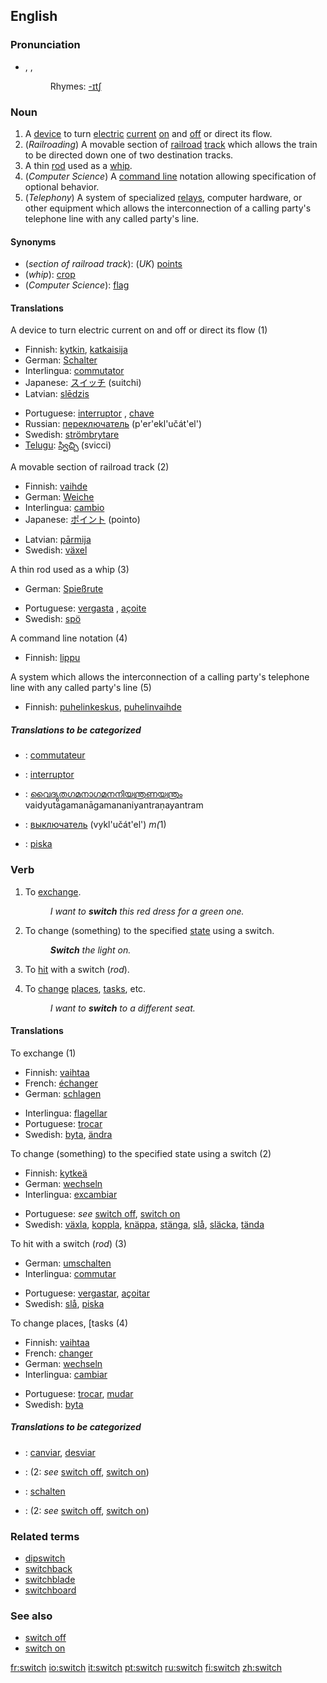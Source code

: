 ==English==

===Pronunciation===
*{{AHD|swĭch}}, {{IPA|/swɪtʃ/}}, {{SAMPA|/swItS/}}
*:Rhymes: [[Rhymes:English:-ɪtʃ|-ɪtʃ]]

===Noun===
{{en-noun|es}}

# A [[device]] to turn [[electric]] [[current]] [[turn on|on]] and [[turn off|off]] or direct its flow.
# (''Railroading'') {{US}} A movable section of [[railroad]] [[track]] which allows the train to be directed down one of two destination tracks.
# A thin [[rod]] used as a [[whip]].
# (''Computer Science'') A [[CLI|command line]] notation allowing specification of optional behavior.
# (''Telephony'') A system of specialized [[relay]]s, computer hardware, or other equipment which allows the interconnection of a calling party's telephone line with any called party's line.

====Synonyms====
*(''section of railroad track''): (''UK'') [[points]]
*(''whip''): [[crop]]
*(''Computer Science''): [[flag]]

====Translations====
;A device to turn electric current on and off or direct its flow (1)
{{top}}
*Finnish: [[kytkin]], [[katkaisija]]
*German: [[Schalter]] {{m}}
*Interlingua: [[commutator]]
*Japanese: [[スイッチ]] (suitchi)
*Latvian: [[slēdzis]] {{m}}
{{mid}}
*Portuguese: [[interruptor]] {{m}}, [[chave]] {{f}}
*Russian: [[переключатель]] (p'er'ekl'učát'el') {{m}}
*Swedish: [[strömbrytare]] {{c}}
*[[Telugu]]: [[స్విచ్చి]] (svicci)
{{bottom}}

;A movable section of railroad track (2)
{{top}}
*Finnish: [[vaihde]]
*German: [[Weiche]] {{f}}
*Interlingua: [[cambio]]
*Japanese: [[ポイント]] (pointo)
{{mid}}
*Latvian: [[pārmija]] {{f}}
*Swedish: [[växel]] {{c}}
{{bottom}}

;A thin rod used as a whip (3)
{{top}}
*German: [[Spießrute]] {{f}}
{{mid}}
*Portuguese: [[vergasta]] {{f}}, [[açoite]] {{m}}
*Swedish: [[spö]] {{n}}
{{bottom}}

;A command line notation (4)
{{top}}
*Finnish: [[lippu]]
{{mid}}
{{bottom}}

;A system  which allows the interconnection of a calling party's telephone line with any called party's line (5)
{{top}}
*Finnish: [[puhelinkeskus]], [[puhelinvaihde]]
{{mid}}
{{bottom}}

=====Translations to be categorized=====
{{checktrans}}
{{top}}
*{{ttbc|French}}: [[commutateur]] {{m}}
*{{ttbc|Interlingua}}: [[interruptor]]
*{{ttbc|Malayalam}}: [[വൈദ്യുതഗമനാഗമനനിയന്ത്രണയന്ത്രം]] vaidyutagamanāgamananiyantraṇayantram
{{mid}}
*{{ttbc|Russian}}: [[выключатель]] (vykl'učát'el') ''m(''1)
*{{ttbc|Swedish}}: [[piska]] {{c}}
{{bottom}}

===Verb===
{{en-verb|switch|es}}

# {{transitive}} To [[exchange]].
#: ''I want to '''switch''' this red dress for a green one.''
# {{transitive}} To change (something) to the specified [[state]] using a switch.
#: '''''Switch''' the light on.''
# {{transitive}} To [[hit]] with a switch (''rod'').
# {{intransitive}} To [[change]] [[place]]s, [[task]]s, etc.
#: ''I want to '''switch''' to a different seat.''

====Translations====
;To exchange (1)
{{top}}
*Finnish: [[vaihtaa]]
*French: [[échanger]]
*German: [[schlagen]]
{{mid}}
*Interlingua: [[flagellar]]
*Portuguese: [[trocar]]
*Swedish: [[byta]], [[ändra]]
{{bottom}}

;To change (something) to the specified state using a switch (2)
{{top}}
*Finnish: [[kytkeä]]
*German: [[wechseln]]
*Interlingua: [[excambiar]]
{{mid}}
*Portuguese: ''see'' [[switch off]], [[switch on]]
*Swedish: [[växla]], [[koppla]], [[knäppa]], [[stänga]], [[slå]], [[släcka]], [[tända]]
{{bottom}}

;To hit with a switch (''rod'') (3)
{{top}}
*German: [[umschalten]]
*Interlingua: [[commutar]]
{{mid}}
*Portuguese: [[vergastar]], [[açoitar]]
*Swedish: [[slå]], [[piska]]
{{bottom}}

;To change places, [tasks (4)
{{top}}
*Finnish: [[vaihtaa]]
*French: [[changer]]
*German: [[wechseln]]
*Interlingua: [[cambiar]]
{{mid}}
*Portuguese: [[trocar]], [[mudar]]
*Swedish: [[byta]]
{{bottom}}

=====Translations to be categorized=====
{{checktrans}}
{{top}}
*{{ttbc|Catalan}}: [[canviar]], [[desviar]]
*{{ttbc|French}}: (2: ''see'' [[switch off]], [[switch on]])
{{mid}}
*{{ttbc|German}}: [[schalten]]
*{{ttbc|Italian}}: (2: ''see'' [[switch off]], [[switch on]])
{{bottom}}

===Related terms===
*[[dipswitch]]
*[[switchback]]
*[[switchblade]]
*[[switchboard]]

===See also===
*[[switch off]]
*[[switch on]]

[[fr:switch]]
[[io:switch]]
[[it:switch]]
[[pt:switch]]
[[ru:switch]]
[[fi:switch]]
[[zh:switch]]